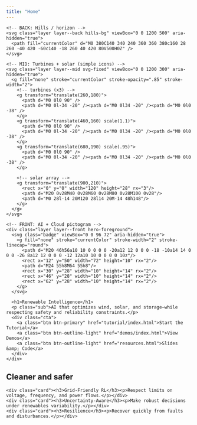 ```yaml
---
title: "Home"
---
```


<div class="hero-group hero--renewable-intel" role="region" aria-label="Hero section: Renewable Intelligence">
  <div class="hero-layers">

    <!-- BACK: Hills / horizon -->
    <svg class="layer layer--back hills-bg" viewBox="0 0 1200 500" aria-hidden="true">
      <path fill="currentColor" d="M0 380C140 340 240 360 360 380c160 28 260 -40 420 -60c140 -18 260 40 420 80V500H0Z" />
    </svg>

    <!-- MID: Turbines + solar (simple icons) -->
    <svg class="layer layer--mid svg-fixed" viewBox="0 0 1200 300" aria-hidden="true">
      <g fill="none" stroke="currentColor" stroke-opacity=".85" stroke-width="2">
        <!-- turbines (x3) -->
        <g transform="translate(260,180)">
          <path d="M0 0l0 90" />
          <path d="M0 0l-34 -20" /><path d="M0 0l34 -20" /><path d="M0 0l0 -38" />
        </g>
        <g transform="translate(460,160) scale(1.1)">
          <path d="M0 0l0 90" />
          <path d="M0 0l-34 -20" /><path d="M0 0l34 -20" /><path d="M0 0l0 -38" />
        </g>
        <g transform="translate(680,190) scale(.95)">
          <path d="M0 0l0 90" />
          <path d="M0 0l-34 -20" /><path d="M0 0l34 -20" /><path d="M0 0l0 -38" />
        </g>

        <!-- solar array -->
        <g transform="translate(900,210)">
          <rect x="0" y="0" width="120" height="28" rx="3"/>
          <path d="M20 0v28M40 0v28M60 0v28M80 0v28M100 0v28"/>
          <path d="M0 28l-14 20M120 28l14 20M-14 48h148"/>
        </g>
      </g>
    </svg>

    <!-- FRONT: AI + Cloud pictogram -->
    <div class="layer layer--front hero-foreground">
      <svg class="badge" viewBox="0 0 96 72" aria-hidden="true">
        <g fill="none" stroke="currentColor" stroke-width="2" stroke-linecap="round">
          <path d="M20 46h56a10 10 0 0 0 0 -20a12 12 0 0 0 -18 -10a14 14 0 0 0 -26 8a12 12 0 0 0 -12 12a10 10 0 0 0 0 10z"/>
          <rect x="12" y="50" width="72" height="10" rx="2"/>
          <path d="M24 55h8M64 55h8"/>
          <rect x="30" y="28" width="10" height="14" rx="2"/>
          <rect x="46" y="28" width="10" height="14" rx="2"/>
          <rect x="62" y="28" width="10" height="14" rx="2"/>
        </g>
      </svg>

      <h1>Renewable Intelligence</h1>
      <p class="sub">AI that optimizes wind, solar, and storage—while respecting safety and reliability constraints.</p>
      <div class="cta">
        <a class="btn btn-primary" href="tutorial/index.html">Start the Tutorial</a>
        <a class="btn btn-outline-light" href="demos/index.html">View Demos</a>
        <a class="btn btn-outline-light" href="resources.html">Slides &amp; Code</a>
      </div>
    </div>
  </div>
</div>

<div class="section">
  <h2>Cleaner and safer</h2>
  <div class="cards">
    <div class="card"><h3>Grid-Friendly RL</h3><p>Respect limits on voltage, frequency, and power flows.</p></div>
    <div class="card"><h3>Uncertainty-Aware</h3><p>Make robust decisions under renewables variability.</p></div>
    <div class="card"><h3>Resilience</h3><p>Recover quickly from faults and disturbances.</p></div>
  </div>
</div>

<!-- Optional richer CC0 icons you can swap -->
<!-- CC0 wind turbine: https://www.svgrepo.com/svg/489975/wind-turbine -->
<!-- CC0 solar panel: https://www.svgrepo.com/svg/494067/solar-panel -->